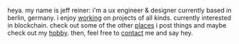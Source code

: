

<Helmet>
  <link rel="icon" type="image/png" href={favicon} />
</Helmet>

heya. my name is jeff reiner: i'm a ux engineer & designer currently based in berlin, germany. i enjoy [working](/projects) on projects of all kinds. currently interested in blockchain. check out some of the other [places](/about) i post things and maybe check out my [hobby](/photos). then, feel free to [contact](/contact) me and say hey.
